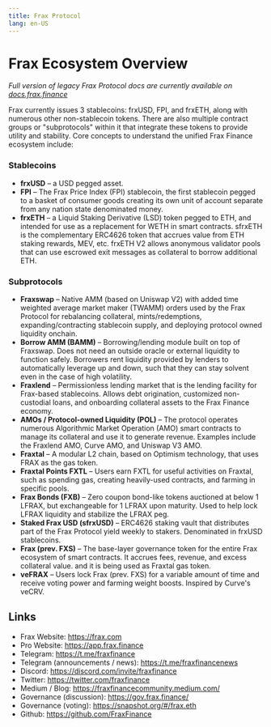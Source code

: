 ```yaml
---
title: Frax Protocol
lang: en-US
---
```


# Frax Ecosystem Overview

*Full version of legacy Frax Protocol docs are currently available on [docs.frax.finance](https://docs.frax.finance)*

Frax currently issues 3 stablecoins: frxUSD, FPI, and frxETH, along with numerous other non-stablecoin tokens. There are also multiple contract groups or "subprotocols" within it that integrate these tokens to provide utility and stability. Core concepts to understand the unified Frax Finance ecosystem include:

### Stablecoins
- **frxUSD** – a USD pegged asset.
- **FPI** – The Frax Price Index (FPI) stablecoin, the first stablecoin pegged to a basket of consumer goods creating its own unit of account separate from any nation state denominated money.
- **frxETH** – a Liquid Staking Derivative (LSD) token pegged to ETH, and intended for use as a replacement for WETH in smart contracts. sfrxETH is the complementary ERC4626 token that accrues value from ETH staking rewards, MEV, etc.
frxETH V2 allows anonymous validator pools that can use escrowed exit messages as collateral to borrow additional ETH.
### Subprotocols
- **Fraxswap** – Native AMM (based on Uniswap V2) with added time weighted average market maker (TWAMM) orders used by the Frax Protocol for rebalancing collateral, mints/redemptions, expanding/contracting stablecoin supply, and deploying protocol owned liquidity onchain.
- **Borrow AMM (BAMM)** – Borrowing/lending module built on top of Fraxswap. Does not need an outside oracle or external liquidity to function safely. Borrowers rent liquidity provided by lenders to automatically leverage up and down, such that they can stay solvent even in the case of high volatility.
- **Fraxlend** – Permissionless lending market that is the lending facility for Frax-based stablecoins. Allows debt origination, customized non-custodial loans, and onboarding collateral assets to the Frax Finance economy.
- **AMOs / Protocol-owned Liquidity (POL)** – The protocol operates numerous Algorithmic Market Operation (AMO) smart contracts to manage its collateral and use it to generate revenue. Examples include the Fraxlend AMO, Curve AMO, and Uniswap V3 AMO.
- **Fraxtal** – A modular L2 chain, based on Optimism technology, that uses FRAX as the gas token.
- **Fraxtal Points FXTL** – Users earn FXTL for useful activities on Fraxtal, such as spending gas, creating heavily-used contracts, and farming in specific pools.
- **Frax Bonds (FXB)** – Zero coupon bond-like tokens auctioned at below 1 LFRAX, but exchangeable for 1 LFRAX upon maturity. Used to help lock LFRAX liquidity and stabilize the LFRAX peg.
- **Staked Frax USD (sfrxUSD)** – ERC4626 staking vault that distributes part of the Frax Protocol yield weekly to stakers. Denominated in frxUSD stablecoins.
- **Frax (prev. FXS)** – The base-layer governance token for the entire Frax ecosystem of smart contracts. It accrues fees, revenue, and excess collateral value. and it is being used as Fraxtal gas token.
- **veFRAX** – Users lock Frax (prev. FXS) for a variable amount of time and receive voting power and farming weight boosts. Inspired by Curve's veCRV.

## Links
- Frax Website: https://frax.com
- Pro Website: https://app.frax.finance
- Telegram: https://t.me/fraxfinance
- Telegram (announcements / news): https://t.me/fraxfinancenews
- Discord: https://discord.com/invite/fraxfinance
- Twitter: https://twitter.com/fraxfinance
- Medium / Blog: https://fraxfinancecommunity.medium.com/
- Governance (discussion): https://gov.frax.finance/
- Governance (voting): https://snapshot.org/#/frax.eth
- Github: https://github.com/FraxFinance
